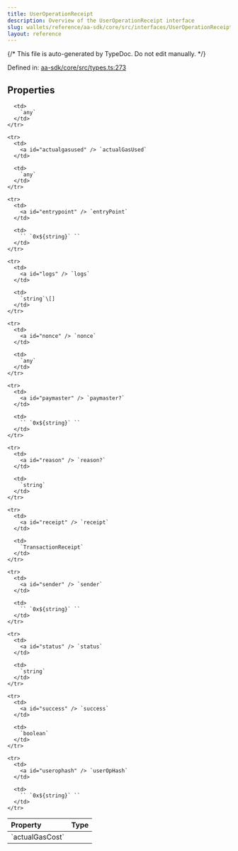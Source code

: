 ```yaml
---
title: UserOperationReceipt
description: Overview of the UserOperationReceipt interface
slug: wallets/reference/aa-sdk/core/src/interfaces/UserOperationReceipt
layout: reference
---
```


{/* This file is auto-generated by TypeDoc. Do not edit manually. */}

Defined in: [aa-sdk/core/src/types.ts:273](https://github.com/alchemyplatform/aa-sdk/blob/9df5be8c23af4e472bcb503c17766b16da0ad87d/aa-sdk/core/src/types.ts#L273)

## Properties

<table>
  <thead>
    <tr>
      <th align="left">Property</th>
      <th align="left">Type</th>
    </tr>
  </thead>

  <tbody>
    <tr>
      <td>
        <a id="actualgascost" /> `actualGasCost`
      </td>

      <td>
        `any`
      </td>
    </tr>

    <tr>
      <td>
        <a id="actualgasused" /> `actualGasUsed`
      </td>

      <td>
        `any`
      </td>
    </tr>

    <tr>
      <td>
        <a id="entrypoint" /> `entryPoint`
      </td>

      <td>
        `` `0x${string}` ``
      </td>
    </tr>

    <tr>
      <td>
        <a id="logs" /> `logs`
      </td>

      <td>
        `string`\[]
      </td>
    </tr>

    <tr>
      <td>
        <a id="nonce" /> `nonce`
      </td>

      <td>
        `any`
      </td>
    </tr>

    <tr>
      <td>
        <a id="paymaster" /> `paymaster?`
      </td>

      <td>
        `` `0x${string}` ``
      </td>
    </tr>

    <tr>
      <td>
        <a id="reason" /> `reason?`
      </td>

      <td>
        `string`
      </td>
    </tr>

    <tr>
      <td>
        <a id="receipt" /> `receipt`
      </td>

      <td>
        `TransactionReceipt`
      </td>
    </tr>

    <tr>
      <td>
        <a id="sender" /> `sender`
      </td>

      <td>
        `` `0x${string}` ``
      </td>
    </tr>

    <tr>
      <td>
        <a id="status" /> `status`
      </td>

      <td>
        `string`
      </td>
    </tr>

    <tr>
      <td>
        <a id="success" /> `success`
      </td>

      <td>
        `boolean`
      </td>
    </tr>

    <tr>
      <td>
        <a id="userophash" /> `userOpHash`
      </td>

      <td>
        `` `0x${string}` ``
      </td>
    </tr>

  </tbody>
</table>
